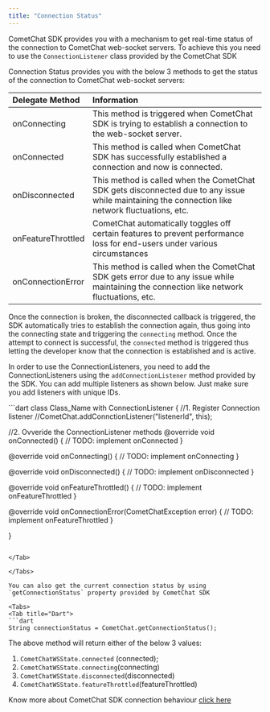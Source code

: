 ```yaml
---
title: "Connection Status"
---
```




CometChat SDK provides you with a mechanism to get real-time status of the connection to CometChat web-socket servers. To achieve this you need to use the `ConnectionListener` class provided by the CometChat SDK

Connection Status provides you with the below 3 methods to get the status of the connection to CometChat web-socket servers:

| Delegate Method    | Information                                                                                                                                      |
| :------------------ | :------------------------------------------------------------------------------------------------------------------------------------------------ |
| onConnecting       | This method is triggered when CometChat SDK is trying to establish a connection to the web-socket server.                                        |
| onConnected        | This method is called when CometChat SDK has successfully established a connection and now is connected.                                         |
| onDisconnected     | This method is called when the CometChat SDK gets disconnected due to any issue while maintaining the connection like network fluctuations, etc. |
| onFeatureThrottled | CometChat automatically toggles off certain features to prevent performance loss for end-users under various circumstances                       |
| onConnectionError  | This method is called when the CometChat SDK gets error due to any issue while maintaining the connection like network fluctuations, etc.        |

Once the connection is broken, the disconnected callback is triggered, the SDK automatically tries to establish the connection again, thus going into the connecting state and triggering the `connecting` method. Once the attempt to connect is successful, the `connected` method is triggered thus letting the developer know that the connection is established and is active.

In order to use the ConnectionListeners, you need to add the ConnectionListeners using the `addConnectionListener` method provided by the SDK. You can add multiple listeners as shown below. Just make sure you add listeners with unique IDs.

<Tabs>
<Tab title="Dart">
```dart
class Class_Name  with ConnectionListener {
//1. Register Connection listener
//CometChat.addConnctionListener("listenerId", this);

//2. Ovveride the ConnectionListener methods
@override
void onConnected() {
  // TODO: implement onConnected
}

@override
void onConnecting() {
  // TODO: implement onConnecting
}

@override
void onDisconnected() {
  // TODO: implement onDisconnected
}

@override
void onFeatureThrottled() {
  // TODO: implement onFeatureThrottled
}

@override
void onConnectionError(CometChatException error) {
  // TODO: implement onFeatureThrottled
}

}
```

</Tab>

</Tabs>

You can also get the current connection status by using `getConnectionStatus` property provided by CometChat SDK

<Tabs>
<Tab title="Dart">
```dart
String connectionStatus = CometChat.getConnectionStatus();
```

</Tab>

</Tabs>

The above method will return either of the below 3 values:

1. `CometChatWSState.connected` (connected);
2. `CometChatWSState.connecting`(connecting)
3. `CometChatWSState.disconnected`(disconnected)
4. `CometChatWSState.featureThrottled`(featureThrottled)

<Note>

Know more about CometChat SDK connection behaviour [click here](/sdk/flutter/connection-behaviour)

</Note>
